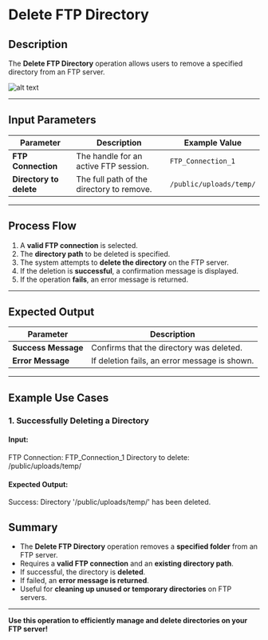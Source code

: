 # **Delete FTP Directory**

## Description

The **Delete FTP Directory** operation allows users to remove a specified directory from an FTP server.

![alt text](../assets/ftp/delete-ftp-directory.png)

---

## **Input Parameters**

| Parameter          | Description                                     | Example Value             |
|-------------------|-----------------------------------------------|---------------------------|
| **FTP Connection** | The handle for an active FTP session.         | `FTP_Connection_1`        |
| **Directory to delete** | The full path of the directory to remove. | `/public/uploads/temp/`   |

---

## **Process Flow**

1. A **valid FTP connection** is selected.
2. The **directory path** to be deleted is specified.
3. The system attempts to **delete the directory** on the FTP server.
4. If the deletion is **successful**, a confirmation message is displayed.
5. If the operation **fails**, an error message is returned.

---

## **Expected Output**

| Parameter      | Description                                    |
|---------------|------------------------------------------------|
| **Success Message** | Confirms that the directory was deleted. |
| **Error Message**   | If deletion fails, an error message is shown. |

---

## **Example Use Cases**

### **1. Successfully Deleting a Directory**

#### **Input:**

FTP Connection: FTP_Connection_1 Directory to delete: /public/uploads/temp/

#### **Expected Output:**

Success: Directory '/public/uploads/temp/' has been deleted.

## **Summary**

- The **Delete FTP Directory** operation removes a **specified folder** from an FTP server.
- Requires a **valid FTP connection** and an **existing directory path**.
- If successful, the directory is **deleted**.
- If failed, an **error message is returned**.
- Useful for **cleaning up unused or temporary directories** on FTP servers.

---

**Use this operation to efficiently manage and delete directories on your FTP server!**


